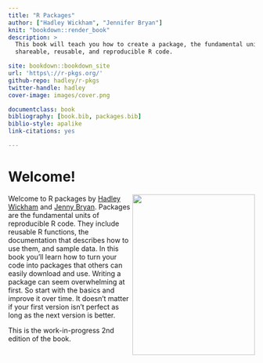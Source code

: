 ```yaml
--- 
title: "R Packages"
author: ["Hadley Wickham", "Jennifer Bryan"]
knit: "bookdown::render_book"
description: >
  This book will teach you how to create a package, the fundamental unit of
  shareable, reusable, and reproducible R code.

site: bookdown::bookdown_site
url: 'https\://r-pkgs.org/'
github-repo: hadley/r-pkgs
twitter-handle: hadley
cover-image: images/cover.png

documentclass: book
bibliography: [book.bib, packages.bib]
biblio-style: apalike
link-citations: yes

---
```


# Welcome! {-}

<img src="images/cover.png" width="250" height="328" align="right" alt="" class="cover" /> Welcome to R packages by [Hadley Wickham](http://hadley.nz) and [Jenny Bryan](http://jennybryan.org/). Packages are the fundamental units of reproducible R code. They include reusable R functions, the documentation that describes how to use them, and sample data. In this book you'll learn how to turn your code into packages that others can easily download and use. Writing a package can seem overwhelming at first. So start with the basics and improve it over time. It doesn't matter if your first version isn't perfect as long as the next version is better.

This is the work-in-progress 2nd edition of the book.
